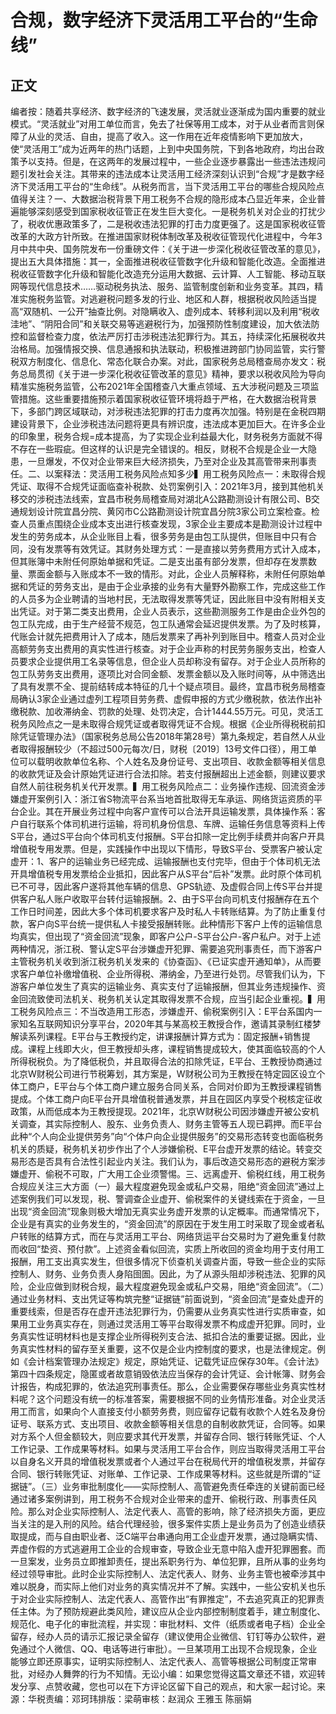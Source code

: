 # 合规，数字经济下灵活用工平台的“生命线”
## 正文
编者按：随着共享经济、数字经济的飞速发展，灵活就业逐渐成为国内重要的就业模式。“灵活就业”对用工单位而言，免去了社保等用工成本，对于从业者而言则保障了从业的灵活、自由，提高了收入。这一作用在近年疫情影响下更加放大，使“灵活用工”成为近两年的热门话题，上到中央国务院，下到各地政府，均出台政策予以支持。但是，在这两年的发展过程中，一些企业逐步暴露出一些违法违规问题引发社会关注。其带来的违法成本让灵活用工经济深刻认识到“合规”才是数字经济下灵活用工平台的“生命线”。从税务而言，当下灵活用工平台的哪些合规风险点值得关注？一、大数据治税背景下用工税务不合规的隐形成本凸显近年来，企业普遍能够深刻感受到国家税收征管正在发生巨大变化。一是税务机关对企业的打扰少了，税收优惠政策多了，二是税收违法犯罪的打击力度更强了。这是国家税收征管改革的大政方针所致。在推进国家财税体制改革及税收征管现代化进程中，今年3月中共中央、国务院发布一份重磅文件：《关于进一步深化税收征管改革的意见》，提出五大具体措施：其一，全面推进税收征管数字化升级和智能化改造。全面推进税收征管数字化升级和智能化改造充分运用大数据、云计算、人工智能、移动互联网等现代信息技术……驱动税务执法、服务、监管制度创新和业务变革。其四，精准实施税务监管。对逃避税问题多发的行业、地区和人群，根据税收风险适当提高“双随机、一公开”抽查比例。对隐瞒收入、虚列成本、转移利润以及利用“税收洼地”、“阴阳合同”和关联交易等逃避税行为，加强预防性制度建设，加大依法防控和监督检查力度，依法严厉打击涉税违法犯罪行为。其五，持续深化拓展税收共治格局。加强情报交换、信息通报和执法联动，积极推进跨部门协同监管，实行警税双方制度化、信息化、常态化联合办案。对此，国家税务总局稽查局亦发文：税务总局贯彻《关于进一步深化税收征管改革的意见》精神，要求以税收风险为导向 精准实施税务监管，公布2021年全国稽查八大重点领域、五大涉税问题及三项监管措施。这些重要措施预示着国家税收征管环境将趋于严格，在大数据治税背景下，多部门跨区域联动，对涉税违法犯罪的打击力度再次加强。特别是在金税四期建设背景下，企业涉税违法问题将更具有辨识度，违法成本更加巨大。在许多企业的印象里，税务合规=成本提高，为了实现企业利益最大化，财务税务方面就不得不存在一些瑕疵。但这样的认识是完全错误的。相反，财税不合规是企业一大隐患，一旦爆发，不仅对企业带来巨大经济损失，乃至对企业及其高管带来刑事责任。二、以案释法：灵活用工税务风险点知多少▍用工税务风险点一：未取得合规凭证、取得不合规凭证面临查补税款、处罚案例引入：2021年3月，接到其他机关移交的涉税违法线索，宜昌市税务局稽查局对湖北A公路勘测设计有限公司、B交通规划设计院宜昌分院、黄冈市C公路勘测设计院宜昌分院3家公司立案检查。检查人员重点围绕企业成本支出进行核查发现，3家企业主要成本是勘测设计过程中发生的劳务成本，从企业账目上看，很多劳务是由包工队提供，但账目中只有合同，没有发票等有效凭证。其财务处理方式：一是直接以劳务费用方式计入成本，但其账簿中未附任何原始单据和凭证。二是支出虽有部分发票，但却存在发票数量、票面金额与入账成本不一致的情形。对此，企业人员解释称，未附任何原始单据和凭证的劳务支出，是由于企业承接的业务有大量野外勘察工作，完成这些工作的人员多为企业聘请的当地村民，无法取得发票等凭证，因此账目中没有附相关支出凭证。对于第二类支出费用，企业人员表示，这些勘测服务工作是由企业外包的包工队完成，由于生产经营不规范，包工队通常会延迟提供发票。为了及时核算，代账会计就先把费用计入了成本，随后发票来了再补列到账目中。稽查人员对企业高额劳务支出费用的真实性进行核查。对于企业声称的村民劳务服务支出，检查人员要求企业提供用工名录等信息，但企业人员却称没有留存。对于企业人员所称的包工队劳务支出费用，逐项比对合同金额、发票金额以及入账时间等，从中筛选出了具有发票不全、提前结转成本特征的几十个疑点项目。最终，宜昌市税务局稽查局确认3家企业通过虚列工程项目劳务费、虚假申报的方式少缴税款，依法作出补缴税款、加收滞纳金、罚款的处理、处罚决定，合计1444.55万元。可见，灵活工税务风险点之一是未取得合规凭证或者取得凭证不合规。根据《企业所得税税前扣除凭证管理办法》（国家税务总局公告2018年第28号）第九条规定，若自然人从业者取得报酬较少（不超过500元每次/日，财税〔2019〕13号文件口径），用工单位可以载明收款单位名称、个人姓名及身份证号、支出项目、收款金额等相关信息的收款凭证及会计原始凭证进行合法扣除。若支付报酬超出上述金额，则建议要求自然人前往税务机关代开发票。▍用工税务风险点二：业务操作违规、回流资金涉嫌虚开案例引入：浙江省S物流平台系当地首批取得无车承运、网络货运资质的平台企业。其在开展业务过程中向客户宣传可以合法开具运输发票，具体操作系：客户自行联系个体司机进行运输，将司机身份信息、车牌、运输任务信息等资料上传S平台，通过S平台向个体司机支付报酬。S平台扣除一定比例手续费并向客户开具增值税专用发票。但是，实践操作中出现以下情形，导致S平台、受票客户被认定虚开：1、客户的运输业务已经完成、运输报酬也支付完毕，但由于个体司机无法开具增值税专用发票给企业抵扣，因此客户从S平台“后补”发票。此时原个体司机已不可寻，因此客户遂将其他车辆的信息、GPS轨迹、及虚假合同上传S平台并提供客户私人账户收取平台转付运输报酬。2、由于S平台向司机支付报酬存在五个工作日时间差，因此大多个体司机要求客户及时私人卡转账结算。为了防止重复付款，客户向S平台统一提供私人卡接受报酬转账。此种情形下客户上传的运输信息均真实，但出现了“资金回流”现象，即客户公户-S平台公户-客户私户。对于上述两种情况，浙江税、警认定S平台涉嫌虚开犯罪、需要追究刑事责任，而下游客户主管税务机关收到浙江税务机关发来的《协查函》、《已证实虚开通知单》，从而要求客户单位补缴增值税、企业所得税、滞纳金，乃至进行处罚。尽管我们认为，下游客户单位发生了真实的运输业务、真实支付了运输报酬，但其业务违规操作、资金回流致使司法机关、税务机关认定其取得发票不合规，应当引起企业重视。▍用工税务风险点三：不当改造用工形态，涉嫌虚开、偷税案例引入：E平台系国内一家知名互联网知识分享平台，2020年其与某高校王教授合作，邀请其录制红楼梦解读系列课程。E平台与王教授约定，讲课报酬计算方式为：固定报酬+销售提成。课程上线即大火，但王教授却头疼，课程销售提成较大，使其面临较高的个人所得税税负。为了降低税负，并且取得合法的扣除凭证，E平台、王教授协商通过北京W财税公司进行节税筹划，其方案是，W财税公司为王教授在特定园区设立个体工商户，E平台与个体工商户建立服务合同关系，合同对价即为王教授课程销售提成。个体工商户向E平台开具增值税普通发票，并且在园区内享受个税核定征收政策，从而低成本为王教授提现。2021年，北京W财税公司因涉嫌虚开被公安机关调查，其实际控制人、股东、业务负责人、财务主管等五人现已羁押。而E平台此种“个人向企业提供劳务”向“个体户向企业提供服务”的交易形态转变也面临税务机关的质疑，税务机关初步作出了个人涉嫌偷税、E平台虚开发票的结论。转变交易形态是否具有合法性引起业内关注。我们认为，事后改造交易形态的避税方案涉嫌虚开、偷税不可取，广大用工企业须警惕。三、远离虚开、偷税红线，用工税务合规应关注三大方面（一）最大程度避免现金或私户交易，阻绝“资金回流”通过上述案例我们可以发现，税、警调查企业虚开、偷税案件的关键线索在于资金，一旦出现“资金回流”现象则极大增加无真实业务虚开发票的认定概率。而通常情况下，企业是有真实的业务发生的，“资金回流”的原因在于发生用工时采取了现金或者私户转账的结算方式，而在与灵活用工平台、网络货运平台交易时为了避免重复付款而收回“垫资、预付款”。上述资金看似回流，实质上所收回的资金均用于支付用工报酬，用工支出真实发生，但很多情况下侦查机关调查片面，导致一些企业的实际控制人、财务、业务负责人身陷囹圄。因此，为了从源头阻却涉税违法、犯罪的风险，企业应做到财税合规，最大程度避免现金或私户交易，阻绝“资金回流”。（二）通过业务材料、支出凭证等构筑完整“证据链”前面说到，“资金回流”是查处虚开的重要线索，但是否存在虚开违法犯罪行为，仍需要从业务真实性进行实质审查，如果用工业务真实存在，则通过灵活用工等平台取得发票不构成虚开犯罪。同时，业务真实性证明材料也是支撑企业所得税列支合法、抵扣合法的重要证据。因此，业务真实性材料的留存至关重要，这不仅是企业内控制度的要求，也是法律规定。例如《会计档案管理办法规定》规定，原始凭证、记载凭证应保存30年。《会计法》第四十四条规定，隐匿或者故意销毁依法应当保存的会计凭证、会计帐簿、财务会计报告，构成犯罪的，依法追究刑事责任。那么，企业需要保存哪些业务真实性材料呢？这个问题没有统一的标准答案，需要根据不同的业务情形准备。对企业灵活用工而言，如果向个人直接支付小额劳务费，则应留存记载有收款个人姓名及身份证号、联系方式、支出项目、收款金额等相关信息的自制收款凭证，合同等。如果对方系个人但金额较大，则应要求其代开发票，并留存合同、银行转账凭证、个人工作记录、工作成果等材料。如果与灵活用工平台合作，则应当取得灵活用工平台以自身名义开具的增值税发票或者个人通过平台在税局代开的增值税发票，并留存合同、银行转账凭证、对账单、工作记录、工作成果等材料。这些就是所谓的“证据链”。（三）业务审批制度化——实际控制人、高管避免责任牵连的关键前面已经通过诸多案例讲到，用工税务不合规对企业带来的虚开、偷税行政、刑事责任风险。那么对企业实际控制人、法定代表人、高管的影响，除了经济损失方面，更应当关注的是入刑的风险。结合代理经验，很多案件实质上是业务员为了创造业绩获取提成，而与自由职业者、泛C端平台串通向用工企业虚开发票，通过隐瞒实情、弄虚作假的方式逃避用工企业的合规审查，导致企业无意中陷入虚开犯罪圈套。而一旦案发，业务员立即推卸责任，提出系职务行为、单位犯罪，且所从事的业务均经过领导审批。此时企业实际控制人、法定代表人、财务、业务主管也被牵涉其中难以脱身，而实际上他们对业务的真实情况并不了解。实践中，一些公安机关也乐于对企业实际控制人、法定代表人、高管作出“有罪推定”，不去追究真正的犯罪责任主体。为了预防规避此类风险，建议应从企业内部控制制度着手，建立制度化、规范化、电子化的审批流程，并实现：审批材料、文件（纸质或者电子档）企业全留存，经办人员的请示汇报记录全留存（建议使用企业微信、钉钉等办公软件，避免通过个人微信、QQ、电话等进行审批）。一旦某项用工出现不合规现象，企业能够立即还原事实，证明实际控制人、法定代表人、高管等根据公司制度正常审批，对经办人舞弊的行为不知情。无讼小编：如果您觉得这篇文章还不错，欢迎转发分享、点赞收藏，您也可以在下方评论区留下自己的观点，和大家一起讨论。来源：华税责编：邓珂玮排版：梁萌审核：赵润众 王雅玉 陈丽娟